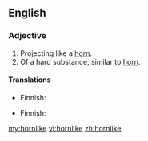 ==English==

===Adjective===
{{en-adj|-}}

# Projecting like a [[horn]].
# Of a hard substance, similar to [[horn]].

====Translations====
{{trans-top|projecting like horn}}
* Finnish: {{t-|fi|sarvimainen}}
{{trans-mid}}
{{trans-bottom}}

{{trans-top|similar to horn}}
* Finnish: {{t-|fi|sarvimainen}}
{{trans-mid}}
{{trans-bottom}}

[[my:hornlike]]
[[vi:hornlike]]
[[zh:hornlike]]